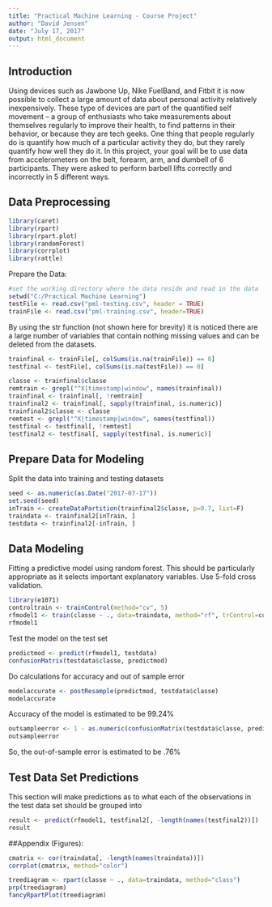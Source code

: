 ---
title: "Practical Machine Learning - Course Project"
author: "David Jensen"
date: "July 17, 2017"
output: html_document
---



## Introduction

Using devices such as Jawbone Up, Nike FuelBand, and Fitbit it is now possible to collect a large amount of data about personal activity relatively inexpensively. These type of devices are part of the quantified self movement – a group of enthusiasts who take measurements about themselves regularly to improve their health, to find patterns in their behavior, or because they are tech geeks. One thing that people regularly do is quantify how much of a particular activity they do, but they rarely quantify how well they do it. In this project, your goal will be to use data from accelerometers on the belt, forearm, arm, and dumbell of 6 participants. They were asked to perform barbell lifts correctly and incorrectly in 5 different ways. 


## Data Preprocessing

```{r, echo=TRUE}
library(caret)
library(rpart)
library(rpart.plot)
library(randomForest)
library(corrplot)
library(rattle)
```

Prepare the Data:

```{r, echo=TRUE}
#set the working directory where the data reside and read in the data
setwd("C:/Practical Machine Learning")
testFile <- read.csv("pml-testing.csv", header = TRUE)
trainFile <- read.csv("pml-training.csv", header=TRUE)
```

By using the str function (not shown here for brevity) it is noticed there are a large number of variables that contain nothing missing values and can be deleted from the datasets.

```{r, echo=TRUE}
trainfinal <- trainFile[, colSums(is.na(trainFile)) == 0] 
testfinal <- testFile[, colSums(is.na(testFile)) == 0]
```

```{r, echo=TRUE}
classe <- trainfinal$classe
remtrain <- grepl("^X|timestamp|window", names(trainfinal))
trainfinal <- trainfinal[, !remtrain]
trainfinal2 <- trainfinal[, sapply(trainfinal, is.numeric)]
trainfinal2$classe <- classe
remtest <- grepl("^X|timestamp|window", names(testfinal))
testfinal <- testfinal[, !remtest]
testfinal2 <- testfinal[, sapply(testfinal, is.numeric)]
```

## Prepare Data for Modeling

Split the data into training and testing datasets

```{r, echo=TRUE}
seed <- as.numeric(as.Date("2017-07-17"))
set.seed(seed)
inTrain <- createDataPartition(trainfinal2$classe, p=0.7, list=F)
traindata <- trainfinal2[inTrain, ]
testdata <- trainfinal2[-inTrain, ]
```

##  Data Modeling

Fitting a predictive model using random forest.  This should be particularly appropriate as it selects important explanatory variables.  Use 5-fold cross validation.

```{r, echo=TRUE}
library(e1071)
controltrain <- trainControl(method="cv", 5)
rfmodel1 <- train(classe ~ ., data=traindata, method="rf", trControl=controltrain, ntree=250)
rfmodel1
```

Test the model on the test set

```{r, echo=TRUE}
predictmod <- predict(rfmodel1, testdata)
confusionMatrix(testdata$classe, predictmod)
```

Do calculations for accuracy and out of sample error

```{r, echo=TRUE}
modelaccurate <- postResample(predictmod, testdata$classe)
modelaccurate
```

Accuracy of the model is estimated to be 99.24%

```{r, echo=TRUE}
outsampleerror <- 1 - as.numeric(confusionMatrix(testdata$classe, predictmod)$overall[1])
outsampleerror
```

So, the out-of-sample error is estimated to be .76%

## Test Data Set Predictions

This section will make predictions as to what each of the observations in the test data set should be grouped into

```{r, echo=TRUE}
result <- predict(rfmodel1, testfinal2[, -length(names(testfinal2))])
result
```

##Appendix (Figures):

```{r, echo=TRUE}
cmatrix <- cor(traindata[, -length(names(traindata))])
corrplot(cmatrix, method="color")
```

```{r, echo=TRUE}
treediagram <- rpart(classe ~ ., data=traindata, method="class")
prp(treediagram)
fancyRpartPlot(treediagram)
```